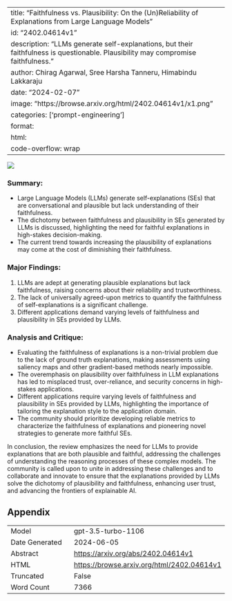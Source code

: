 
---
title: "Faithfulness vs. Plausibility: On the (Un)Reliability of Explanations from Large Language Models"
id: "2402.04614v1"
description: "LLMs generate self-explanations, but their faithfulness is questionable. Plausibility may compromise faithfulness."
author: Chirag Agarwal, Sree Harsha Tanneru, Himabindu Lakkaraju
date: "2024-02-07"
image: "https://browse.arxiv.org/html/2402.04614v1/x1.png"
categories: ['prompt-engineering']
format:
  html:
    code-overflow: wrap
---

![](https://browse.arxiv.org/html/2402.04614v1/x1.png)

### **Summary:**
- Large Language Models (LLMs) generate self-explanations (SEs) that are conversational and plausible but lack understanding of their faithfulness.
- The dichotomy between faithfulness and plausibility in SEs generated by LLMs is discussed, highlighting the need for faithful explanations in high-stakes decision-making.
- The current trend towards increasing the plausibility of explanations may come at the cost of diminishing their faithfulness.

### **Major Findings:**
1. LLMs are adept at generating plausible explanations but lack faithfulness, raising concerns about their reliability and trustworthiness.
2. The lack of universally agreed-upon metrics to quantify the faithfulness of self-explanations is a significant challenge.
3. Different applications demand varying levels of faithfulness and plausibility in SEs provided by LLMs.

### **Analysis and Critique:**
- Evaluating the faithfulness of explanations is a non-trivial problem due to the lack of ground truth explanations, making assessments using saliency maps and other gradient-based methods nearly impossible.
- The overemphasis on plausibility over faithfulness in LLM explanations has led to misplaced trust, over-reliance, and security concerns in high-stakes applications.
- Different applications require varying levels of faithfulness and plausibility in SEs provided by LLMs, highlighting the importance of tailoring the explanation style to the application domain.
- The community should prioritize developing reliable metrics to characterize the faithfulness of explanations and pioneering novel strategies to generate more faithful SEs.

In conclusion, the review emphasizes the need for LLMs to provide explanations that are both plausible and faithful, addressing the challenges of understanding the reasoning processes of these complex models. The community is called upon to unite in addressing these challenges and to collaborate and innovate to ensure that the explanations provided by LLMs solve the dichotomy of plausibility and faithfulness, enhancing user trust, and advancing the frontiers of explainable AI.

## Appendix

|          |          |
|----------|----------|
| Model     | gpt-3.5-turbo-1106       |
| Date Generated     | 2024-06-05       |
| Abstract | [https://arxiv.org/abs/2402.04614v1](https://arxiv.org/abs/2402.04614v1)        |
| HTML     | [https://browse.arxiv.org/html/2402.04614v1](https://browse.arxiv.org/html/2402.04614v1)       |
| Truncated       | False       |
| Word Count       | 7366       |